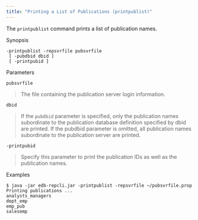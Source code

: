 ```yaml
---
title: "Printing a List of Publications (printpublist)"
---
```


<div id="print_publications_list" class="registered_link"></div>


The `printpublist` command prints a list of publication names.

Synopsis

``` text
-printpublist -repsvrfile pubsvrfile
 [ -pubdbid dbid ]
 [ -printpubid ]
```

Parameters

`pubsvrfile`

> The file containing the publication server login information.

`dbid`

> If the `pubdbid` parameter is specified, only the publication names subordinate to the publication database definition specified by dbid are printed. If the pubdbid parameter is omitted, all publication names subordinate to the publication server are printed.

`-printpubid`

> Specify this parameter to print the publication IDs as well as the publication names.

Examples

``` text
$ java -jar edb-repcli.jar -printpublist -repsvrfile ~/pubsvrfile.prop
Printing publications ...
analysts_managers
dept_emp
emp_pub
salesemp
```
